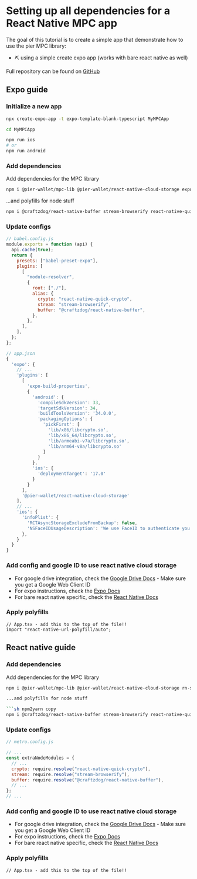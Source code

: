 # Setting up all dependencies for a React Native MPC app

The goal of this tutorial is to create a simple app that demonstrate how to use the pier MPC library:

- ⛏️ using a simple create expo app (works with bare react native as well)

Full repository can be found on [GitHub](https://github.com/pier-apps/mpc-demo-expo)

## Expo guide

### Initialize a new app

```sh
npx create-expo-app -t expo-template-blank-typescript MyMPCApp

cd MyMPCApp

npm run ios
# or
npm run android
```

### Add dependencies

Add dependencies for the MPC library

```sh nnpm2yarn copy
npm i @pier-wallet/mpc-lib @pier-wallet/react-native-cloud-storage expo-secure-store
```

...and polyfills for node stuff

```sh npm2yarn copy
npm i @craftzdog/react-native-buffer stream-browserify react-native-quick-crypto react-native-quick-base64 react-native-url-polyfill
```

### Update configs

```js
// babel.config.js
module.exports = function (api) {
  api.cache(true);
  return {
    presets: ["babel-preset-expo"],
    plugins: [
      [
        "module-resolver",
        {
          root: ["./"],
          alias: {
            crypto: "react-native-quick-crypto",
            stream: "stream-browserify",
            buffer: "@craftzdog/react-native-buffer",
          },
        },
      ],
    ],
  };
};
```

```js
// app.json
{
  'expo': {
    // ...
    'plugins': [
      [
        'expo-build-properties',
        {
          'android': {
            'compileSdkVersion': 33,
            'targetSdkVersion': 34,
            'buildToolsVersion': '34.0.0',
            'packagingOptions': {
              'pickFirst': [
                'lib/x86/libcrypto.so',
                'lib/x86_64/libcrypto.so',
                'lib/armeabi-v7a/libcrypto.so',
                'lib/arm64-v8a/libcrypto.so'
              ]
            }
          },
          'ios': {
            'deploymentTarget': '17.0'
          }
        }
      ],
      '@pier-wallet/react-native-cloud-storage'
    ],
    // ...
    'ios': {
      'infoPlist': {
        'RCTAsyncStorageExcludeFromBackup': false,
        'NSFaceIDUsageDescription': 'We use FaceID to authenticate you to the app'
      },
    }
  }
}
```

### Add config and google ID to use react native cloud storage

- For google drive integration, check the [Google Drive Docs](https://react-native-cloud-storage.vercel.app/docs/installation/configure-google-drive) - Make sure you get a Google Web Client ID
- For expo instructions, check the [Expo Docs](https://react-native-cloud-storage.vercel.app/docs/installation/expo)
- For bare react native specific, check the [React Native Docs](https://react-native-cloud-storage.vercel.app/docs/installation/react-native)

### Apply polyfills

```tsx copy filename='App.tsx'
// App.tsx - add this to the top of the file!!
import "react-native-url-polyfill/auto";
```

## React native guide

### Add dependencies

Add dependencies for the MPC library

````sh nnpm2yarn copy
npm i @pier-wallet/mpc-lib @pier-wallet/react-native-cloud-storage rn-secure-storage

...and polyfills for node stuff

```sh npm2yarn copy
npm i @craftzdog/react-native-buffer stream-browserify react-native-quick-crypto react-native-quick-base64 react-native-url-polyfill
````

### Update configs

```js
// metro.config.js

// ...
const extraNodeModules = {
  // ...
  crypto: require.resolve("react-native-quick-crypto"),
  stream: require.resolve("stream-browserify"),
  buffer: require.resolve("@craftzdog/react-native-buffer"),
  // ...
};
// ...
```

### Add config and google ID to use react native cloud storage

- For google drive integration, check the [Google Drive Docs](https://react-native-cloud-storage.vercel.app/docs/installation/configure-google-drive) - Make sure you get a Google Web Client ID
- For expo instructions, check the [Expo Docs](https://react-native-cloud-storage.vercel.app/docs/installation/expo)
- For bare react native specific, check the [React Native Docs](https://react-native-cloud-storage.vercel.app/docs/installation/react-native)

### Apply polyfills

```tsx copy filename='App.tsx'
// App.tsx - add this to the top of the file!!
```
